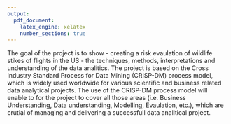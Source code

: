```yaml
---
output:
  pdf_document:
    latex_engine: xelatex
    number_sections: true
---
```



The goal of the project is to show - creating a risk evaulation of wildlife stikes of flights in the US - the techniques, methods, interpretations and understanding of the data analitics. The project is based on the Cross Industry Standard Process for Data Mining (CRISP-DM) process model, which is widely used worldwide for various scientific and business related data analytical projects. The use of the CRISP-DM process model will enable to for the project to cover all those areas (i.e. Business Understanding, Data understanding, Modelling, Evaulation, etc.), which are crutial of managing and delivering a successfull data analitical project.

